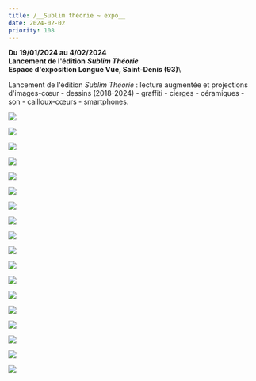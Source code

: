 ```yaml
---
title: /__Sublim théorie ~ expo__
date: 2024-02-02
priority: 108
---
```

**Du 19/01/2024 au 4/02/2024**\
**Lancement de l'édition** ***Sublim Théorie*** \
**Espace d'exposition Longue Vue, Saint-Denis (93)**\\

Lancement de l'édition *Sublim Théorie* : lecture augmentée et projections d'images-cœur - dessins (2018-2024) - graffiti - cierges - céramiques - son - cailloux-cœurs - smartphones. 

![](src/assets/images/projects/sublim-theorie-expo/___1_DSC09155_R2_WEB.jpg)

![](src/assets/images/projects/sublim-theorie-expo/___2_DSC09133_R2_WEB.jpg)

![](src/assets/images/projects/sublim-theorie-expo/___3_DSC09139_R1_WEB.jpg)

![](src/assets/images/projects/sublim-theorie-expo/___4_DSC09101_R1_WEB.jpg)

![](src/assets/images/projects/sublim-theorie-expo/___5_DSC09098_R3_WEB.jpg)

![](src/assets/images/projects/sublim-theorie-expo/___6_DSC09126_R3_WEB.jpg)

![](src/assets/images/projects/sublim-theorie-expo/___7_DSC09018_R1_WEB.jpg)

![](src/assets/images/projects/sublim-theorie-expo/___8_1_Capturedecran_2024-03-21_WEB.jpg)

![](src/assets/images/projects/sublim-theorie-expo/___8_2_pierres_DSC09395_R1_WEB.jpg)

![](src/assets/images/projects/sublim-theorie-expo/___9_DSC09182_R1_WEB.jpg)

![](src/assets/images/projects/sublim-theorie-expo/___10_DSC9454_R4_WEB.jpg)

![](src/assets/images/projects/sublim-theorie-expo/___11_DSC09268_R1_WEB.jpg)

![](src/assets/images/projects/sublim-theorie-expo/___12_DSC09190_R1_WEB.jpg)

![](src/assets/images/projects/sublim-theorie-expo/___13_DSC09229_R2_WEB.jpg)

![](src/assets/images/projects/sublim-theorie-expo/___15_DSC9432_R3_WEB.jpg)

![](src/assets/images/projects/sublim-theorie-expo/___16_DSC09248_R2_WEB.jpg)

![](src/assets/images/projects/sublim-theorie-expo/17_DSC9446_R2_WEB.jpg)

![](src/assets/images/projects/sublim-theorie-expo/___14_DSC09226_R1_WEB.jpg)
